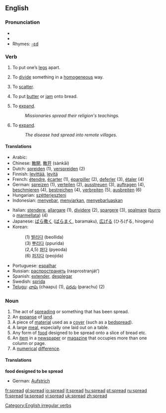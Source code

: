 ==English==

{{rank|expect|nation|legal|965|spread|enter|consider|provided}}

===Pronunciation===
*{{IPA|/'sprɛd/}}
*{{audio|en-us-spread.ogg|Audio (US)}}
*Rhymes: [[Rhymes:English:-ɛd|-ɛd]]

===Verb===
{{en-verb|spreads|spreading|spread}}
[[Category:English irregular verbs]]

#{{transitive}} To put one’s [[leg]]s apart.
#{{transitive}} To [[divide]] something in a [[homogeneous]] way.
#{{transitive}} To [[scatter]].
#{{transitive}} To put [[butter]] or [[jam]] onto bread.
#{{transitive}} To [[expand]].
#:''Missionaries spread their religion's teachings.''
#{{intransitive}} To [[expand]].
#:''The disease had spread into remote villages.''

====Translations====
{{rfc-trans}}
{{top}}
*Arabic: {{ARchar|[[فرد]]}} {{Unicode|(fárada)}}
*Chinese: [[散開]], [[散开]] (sànkāi)
*Dutch: [[spreiden]] (1), [[verspreiden]] (2)
*Finnish: [[levittää]], [[levitä]]
*French: [[étendre]], [[écarter]] (1), [[éparpiller]] (2), [[deferler]] (3), [[étaler]] (4)
*German: [[spreizen]] (1), [[verteilen]] (2), [[ausstreuen]] (3), [[auftragen]] (4), [[beschmieren]] (4), [[bestreichen]] (4), [[verbreiten]] (5), [[ausbreiten]] (6)
*Hungarian: [[szétterjeszteni]]
*Indonesian: [[sebar|menyebar]], [[siar|menyiarkan]], [[sebar luas|menyebarluaskan]]
{{mid}}
*Italian: [[stendere]], [[allargare]] (1), [[dividere]] (2), [[spargere]] (3), [[spalmare]] ([[burro]] o [[marmellata]]) (4)
*Japanese: [[ばら撒く]] ([[ばらまく]], baramaku), [[広げる]] (ひろげる, hirogeru)
*Korean: 
*:(1) [[벌리다]] (beollida)
*:(3) [[뿌리다]] (ppurida)
*:(2,4,5) [[펴다]] (pyeoda)
*:(6) [[퍼지다]] (peojida)
*Portuguese: [[espalhar]]
*Russian: [[распространять]] (rasprostranját’)
*Spanish: [[extender]], [[desplegar]]
*Swedish: [[sprida]]
*[[Telugu]]: [[చాపు]] (chaapu) (1), [[పరచు]] (parachu) (2)
{{bottom}}

===Noun===
{{en-noun}}

# The act of [[spreading]] or something that has been spread.
# An [[expanse]] of [[land]].
# A piece of [[material]] used as a [[cover]] (such as a [[bedspread]]).
# A large [[meal]], especially one laid out on a table.
# Any form of [[food]] designed to be spread onto a slice of bread etc.
# An [[item]] in a [[newspaper]] or [[magazine]] that occupies more than one column or page.
# A [[numerical]] [[difference]].

====Translations====
'''food designed to be spread'''
*German: [[Aufstrich]] {{m}}

[[fr:spread]]
[[gl:spread]]
[[io:spread]]
[[it:spread]]
[[hu:spread]]
[[pt:spread]]
[[ru:spread]]
[[fi:spread]]
[[ta:spread]]
[[vi:spread]]
[[uk:spread]]
[[zh:spread]]